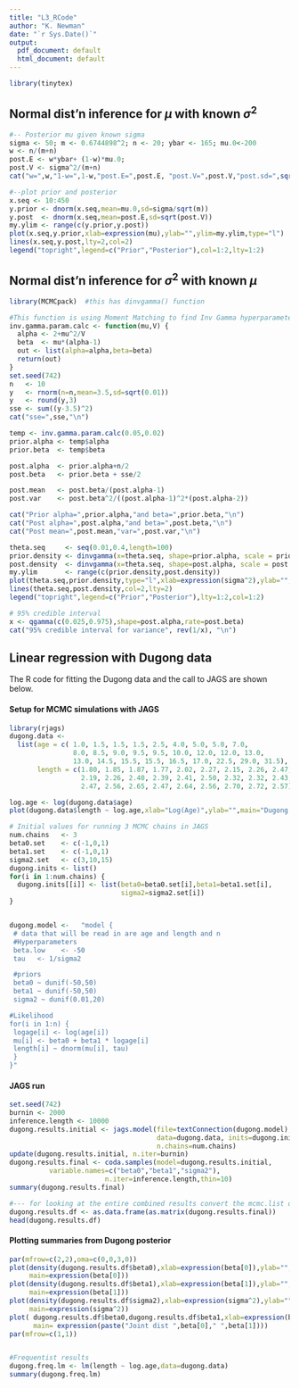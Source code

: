 ```yaml
---
title: "L3_RCode"
author: "K. Newman"
date: "`r Sys.Date()`"
output:
  pdf_document: default
  html_document: default
---
```

 
 
```r
library(tinytex)
```
 
## Normal dist'n inference for $\mu$ with known $\sigma^2$
```r
#-- Posterior mu given known sigma
sigma <- 50; m <- 0.6744898^2; n <- 20; ybar <- 165; mu.0<-200
w <- n/(m+n)
post.E <- w*ybar+ (1-w)*mu.0;
post.V <- sigma^2/(m+n)
cat("w=",w,"1-w=",1-w,"post.E=",post.E, "post.V=",post.V,"post.sd=",sqrt(post.V),"\n")

#--plot prior and posterior
x.seq <- 10:450
y.prior <- dnorm(x.seq,mean=mu.0,sd=sigma/sqrt(m))
y.post  <- dnorm(x.seq,mean=post.E,sd=sqrt(post.V))
my.ylim <- range(c(y.prior,y.post))
plot(x.seq,y.prior,xlab=expression(mu),ylab="",ylim=my.ylim,type="l")
lines(x.seq,y.post,lty=2,col=2)
legend("topright",legend=c("Prior","Posterior"),col=1:2,lty=1:2)
```

\newpage 
## Normal dist'n inference for $\sigma^2$ with known $\mu$  
```r
library(MCMCpack)  #this has dinvgamma() function

#This function is using Moment Matching to find Inv Gamma hyperparameters
inv.gamma.param.calc <- function(mu,V) {
  alpha <- 2+mu^2/V
  beta  <- mu*(alpha-1)
  out <- list(alpha=alpha,beta=beta)
  return(out)
}
set.seed(742)
n   <- 10
y   <- rnorm(n=n,mean=3.5,sd=sqrt(0.01))
y   <- round(y,3)
sse <- sum((y-3.5)^2)
cat("sse=",sse,"\n")

temp <- inv.gamma.param.calc(0.05,0.02)
prior.alpha <- temp$alpha
prior.beta  <- temp$beta

post.alpha  <- prior.alpha+n/2
post.beta   <- prior.beta + sse/2

post.mean   <- post.beta/(post.alpha-1)
post.var    <- post.beta^2/((post.alpha-1)^2*(post.alpha-2))

cat("Prior alpha=",prior.alpha,"and beta=",prior.beta,"\n")
cat("Post alpha=",post.alpha,"and beta=",post.beta,"\n")
cat("Post mean=",post.mean,"var=",post.var,"\n")

theta.seq     <- seq(0.01,0.4,length=100)
prior.density <- dinvgamma(x=theta.seq, shape=prior.alpha, scale = prior.beta)
post.density  <- dinvgamma(x=theta.seq, shape=post.alpha, scale = post.beta)
my.ylim       <- range(c(prior.density,post.density))
plot(theta.seq,prior.density,type="l",xlab=expression(sigma^2),ylab="",ylim=my.ylim)
lines(theta.seq,post.density,col=2,lty=2)
legend("topright",legend=c("Prior","Posterior"),lty=1:2,col=1:2)

# 95% credible interval
x <- qgamma(c(0.025,0.975),shape=post.alpha,rate=post.beta)
cat("95% credible interval for variance", rev(1/x), "\n")
```

\newpage
## Linear regression with Dugong data
The R code for fitting the Dugong data and the call to JAGS are shown below.

#### Setup for MCMC simulations with JAGS
```r
library(rjags)
dugong.data <- 
  list(age = c( 1.0, 1.5, 1.5, 1.5, 2.5, 4.0, 5.0, 5.0, 7.0,
                8.0, 8.5, 9.0, 9.5, 9.5, 10.0, 12.0, 12.0, 13.0,
                13.0, 14.5, 15.5, 15.5, 16.5, 17.0, 22.5, 29.0, 31.5),
       length = c(1.80, 1.85, 1.87, 1.77, 2.02, 2.27, 2.15, 2.26, 2.47,
                  2.19, 2.26, 2.40, 2.39, 2.41, 2.50, 2.32, 2.32, 2.43,
                  2.47, 2.56, 2.65, 2.47, 2.64, 2.56, 2.70, 2.72, 2.57), n = 27) 

log.age <- log(dugong.data$age)
plot(dugong.data$length ~ log.age,xlab="Log(Age)",ylab="",main="Dugong length vs log(age)")

# Initial values for running 3 MCMC chains in JAGS
num.chains   <- 3
beta0.set    <- c(-1,0,1)
beta1.set    <- c(-1,0,1)
sigma2.set   <- c(3,10,15)
dugong.inits <- list()
for(i in 1:num.chains) {
  dugong.inits[[i]] <- list(beta0=beta0.set[i],beta1=beta1.set[i],
                            sigma2=sigma2.set[i])
}


dugong.model <-   "model {
 # data that will be read in are age and length and n
 #Hyperparameters 
 beta.low    <- -50 
 tau   <- 1/sigma2

 #priors
 beta0 ~ dunif(-50,50)
 beta1 ~ dunif(-50,50)
 sigma2 ~ dunif(0.01,20)

#Likelihood
for(i in 1:n) { 
 logage[i] <- log(age[i])
 mu[i] <- beta0 + beta1 * logage[i]
 length[i] ~ dnorm(mu[i], tau)
 }
}"
```


#### JAGS run
```r
set.seed(742)
burnin <- 2000
inference.length <- 10000
dugong.results.initial <- jags.model(file=textConnection(dugong.model), 
                                     data=dugong.data, inits=dugong.inits, 
                                     n.chains=num.chains)
update(dugong.results.initial, n.iter=burnin)
dugong.results.final <- coda.samples(model=dugong.results.initial,
          variable.names=c("beta0","beta1","sigma2"),
                        n.iter=inference.length,thin=10)
summary(dugong.results.final)

#--- for looking at the entire combined results convert the mcmc.list object to a data frame
dugong.results.df <- as.data.frame(as.matrix(dugong.results.final))
head(dugong.results.df)
```

#### Plotting summaries from Dugong posterior
```r
par(mfrow=c(2,2),oma=c(0,0,3,0))
plot(density(dugong.results.df$beta0),xlab=expression(beta[0]),ylab="",
     main=expression(beta[0]))
plot(density(dugong.results.df$beta1),xlab=expression(beta[1]),ylab="",
     main=expression(beta[1]))
plot(density(dugong.results.df$sigma2),xlab=expression(sigma^2),ylab="",
     main=expression(sigma^2))
plot( dugong.results.df$beta0,dugong.results.df$beta1,xlab=expression(beta[0]),ylab="",
      main= expression(paste("Joint dist ",beta[0]," ",beta[1])))
par(mfrow=c(1,1))


#Frequentist results
dugong.freq.lm <- lm(length ~ log.age,data=dugong.data)
summary(dugong.freq.lm)
```

